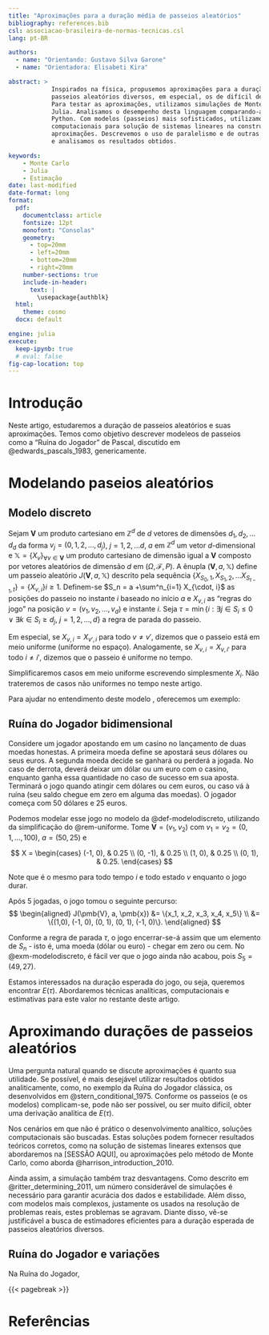 ```yaml
--- 
title: "Aproximações para a duração média de passeios aleatórios"
bibliography: references.bib
csl: associacao-brasileira-de-normas-tecnicas.csl
lang: pt-BR

authors:
  - name: "Orientando: Gustavo Silva Garone"
  - name: "Orientadora: Elisabeti Kira"

abstract: > 
            Inspirados na física, propusemos aproximações para a duração de
            passeios aleatórios diversos, em especial, os de difícil derivação analítica.
            Para testar as aproximações, utilizamos simulações de Monte Carlo na linguagem
            Julia. Analisamos o desempenho desta linguagem comparando-a com a linguagem
            Python. Com modelos (passeios) mais sofisticados, utilizamos recursos
            computacionais para solução de sistemas lineares na construção de novas
            aproximações. Descrevemos o uso de paralelismo e de outras ferramentas. Exibimos
            e analisamos os resultados obtidos.

keywords:
    - Monte Carlo
    - Julia
    - Estimação
date: last-modified
date-format: long
format:
  pdf:
    documentclass: article
    fontsize: 12pt
    monofont: "Consolas"
    geometry:
      - top=20mm
      - left=20mm
      - bottom=20mm
      - right=20mm
    number-sections: true
    include-in-header:
      text: |
        \usepackage{authblk}
  html:
    theme: cosmo
  docx: default

engine: julia
execute:
  keep-ipynb: true
  # eval: false
fig-cap-location: top
---
```


# Introdução

Neste artigo, estudaremos a duração de passeios aleatórios e suas aproximações.
Temos como objetivo descrever modeleos de passeios como a "Ruína do Jogador" de
Pascal, discutido em @edwards_pascals_1983, genericamente.

# Modelando paseios aleatórios

:::{#def-modelodiscreto}

## Modelo discreto

Sejam $\pmb{V}$ um produto cartesiano em $\mathbb{Z}^d$ de $d$ vetores de
dimensões $d_1, d_2, \dots d_d$ da forma $v_j =(0, 1, 2, \dots, d_j)$, $j =
1,2,\ldots d$, $a$ em $\mathbb{Z}^d$ um vetor $d$-dimensional e $\mathbb{X} =
\{X_{v}\}_{\forall v \in \pmb{V}}$ um produto cartesiano de dimensão igual a
$\pmb{V}$ composto por vetores aleatórios de dimensão $d$ em $(\Omega,
\mathscr{F}, P)$. A ênupla $(\pmb{V}, a, \mathbb{X})$ define um passeio
aleatório $J(\pmb{V},a, \mathbb{X})$ descrito pela sequência $\{X_{S_0, 1},
X_{S_1, 2}, \dots X_{S_{t-1}, t}\} = \{X_{v, i}\}{i\geq1}$. Definem-se $S_n = a
+\sum^n_{i=1} X_{\cdot, i}$ as posições do passeio no instante $i$ baseado no
início $a$ e $X_{v, i}$ as "regras do jogo" na posição $v = (v_1, v_2, \dots,
v_d)$ e instante $i$. Seja $\tau = \min\{i : \exists j \in S_i \leq 0 \lor
\exists k \in S_i \geq d_j,\ j = 1, 2, \dots, d\}$ a regra de parada do passeio.

:::



:::{#rem-uniforme} 
Em especial, se $X_{v, i} = X_{v', i}$ para todo
$v \neq v'$, dizemos que o passeio está em meio uniforme (uniforme no espaço).
Analogamente, se $X_{v, i} = X_{v, i'}$ para todo
$i \neq i'$, dizemos que o passeio é uniforme no tempo.

Simplificaremos casos em meio uniforme escrevendo simplesmente $X_{i}$.
Não trateremos de casos não uniformes no tempo neste artigo.
:::

Para ajudar no entendimento deste modelo , oferecemos um
exemplo:

:::{#exm-modelodiscreto}

## Ruína do Jogador bidimensional

Considere um jogador apostando em um casino no lançamento de duas moedas
honestas. A primeira moeda define se apostará seus dólares ou seus euros. A
segunda moeda decide se ganhará ou perderá a jogada. No caso de derrota, deverá
deixar um dólar ou um euro com o casino, enquanto ganha essa quantidade no caso
de sucesso em sua aposta. Terminará o jogo quando atingir cem dólares ou cem
euros, ou caso vá à ruína (seu saldo chegue em zero em alguma das moedas). O
jogador começa com 50 dólares e 25 euros.

Podemos modelar esse jogo no modelo da @def-modelodiscreto, utilizando da
simplificação do @rem-uniforme. Tome $\pmb{V} = (v_1, v_2)$ com
$v_1 = v_2 = (0, 1, \dots, 100)$, $a = (50, 25)$ e

$$
X = \begin{cases}
(-1, 0), & 0.25 \\
(0, -1), & 0.25 \\
(1, 0), & 0.25 \\
(0, 1), & 0.25.
\end{cases}
$$

Note que é o mesmo para todo tempo $i$ e todo estado $v$ enquanto o jogo durar.

Após $5$ jogadas, o jogo tomou o seguinte percurso:
$$
\begin{aligned}
J(\pmb{V}, a, \pmb{x}) &= \{x_1, x_2, x_3, x_4, x_5\} \\
&= \{(1,0), (-1, 0), (0, 1), (0, 1), (-1, 0)\}.
\end{aligned}
$$

:::

Conforme a regra de parada $\tau$, o jogo encerrar-se-á assim que um elemento de
$S_n$ - isto é, uma moeda (dólar ou euro) - chegar em zero ou cem. No
@exm-modelodiscreto, é fácil ver que o jogo ainda não acabou, pois $S_5 = (49,
27)$.

Estamos interessados na duração esperada do jogo, ou seja, queremos encontrar
$E(\tau)$. Abordaremos técnicas analíticas, computacionais e estimativas para
este valor no restante deste artigo.


# Aproximando durações de passeios aleatórios

Uma pergunta natural quando se discute aproximações é quanto sua utilidade. Se
possível, é mais desejável utilizar resultados obtidos analiticamente, como, no
exemplo da Ruína do Jogador clássica, os desenvolvidos em
@stern_conditional_1975. Conforme os passeios (e os modelos) complicam-se, pode
não ser possível, ou ser muito difícil, obter uma derivação analítica de
$E(\tau)$.

<!-- TOOD: ADICIONAR SESSÃO DO SISTEMA -->
Nos cenários em que não é prático o desenvolvimento analítico, soluções
computacionais são buscadas. Estas soluções podem fornecer resultados teóricos
corretos, como na solução de sistemas lineares extensos que abordaremos na
[SESSÃO AQUI], ou aproximações pelo método de Monte Carlo, como aborda
@harrison_introduction_2010.

Ainda assim, a simulação também traz desvantagens. Como descrito em
@ritter_determining_2011, um número considerável de simulações é necessário para
garantir acurácia dos dados e estabilidade. Além disso, com modelos mais
complexos, justamente os usados na resolução de problemas reais, estes problemas
se agravam. Diante disso, vê-se justificável a busca de estimadores eficientes
para a duração esperada de passeios aleatórios diversos.

## Ruína do Jogador e variações

Na Ruína do Jogador,






{{< pagebreak >}}

# Referências

:::{.refs}
::::
